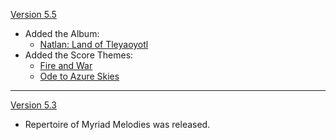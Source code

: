 {{Change History/Header}}
[[Version 5.5]]
* Added the Album:
** [[:Category:Natlan: Land of Tleyaoyotl Scores|Natlan: Land of Tleyaoyotl]]
* Added the Score Themes:
** [[Fire and War]]
** [[Ode to Azure Skies]]
----
[[Version 5.3]]
* Repertoire of Myriad Melodies was released.